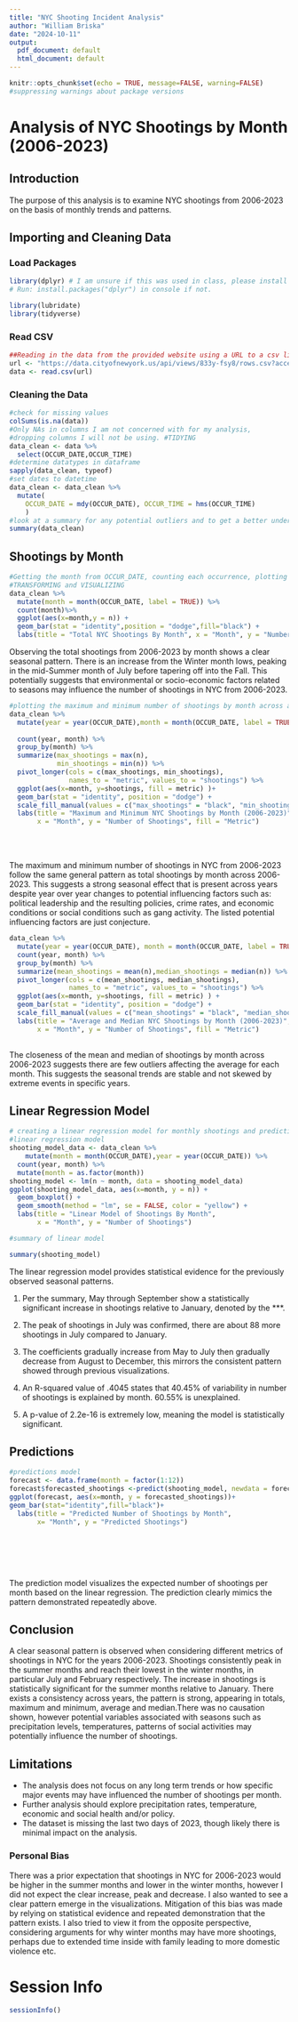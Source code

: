 ---
title: "NYC Shooting Incident Analysis"
author: "William Briska"
date: "2024-10-11"
output:
  pdf_document: default
  html_document: default
---
```{r setup, include=FALSE, message=FALSE, warning=FALSE}
knitr::opts_chunk$set(echo = TRUE, message=FALSE, warning=FALSE)
#suppressing warnings about package versions
```

# Analysis of NYC Shootings by Month (2006-2023)
## Introduction


The purpose of this analysis is to examine NYC shootings from 2006-2023 on the basis of monthly trends and patterns.


## Importing and Cleaning Data


### Load Packages
```{r}
library(dplyr) # I am unsure if this was used in class, please install if not. 
# Run: install.packages("dplyr") in console if not.

library(lubridate)
library(tidyverse)
```
### Read CSV

```{r}
##Reading in the data from the provided website using a URL to a csv link ##IMPORT 
url <- "https://data.cityofnewyork.us/api/views/833y-fsy8/rows.csv?accessType=DOWNLOAD"
data <- read.csv(url)
```
### Cleaning the Data
```{r}
#check for missing values
colSums(is.na(data))
#Only NAs in columns I am not concerned with for my analysis, 
#dropping columns I will not be using. #TIDYING
data_clean <- data %>% 
  select(OCCUR_DATE,OCCUR_TIME)
#determine datatypes in dataframe
sapply(data_clean, typeof)
#set dates to datetime
data_clean <- data_clean %>%
  mutate(
    OCCUR_DATE = mdy(OCCUR_DATE), OCCUR_TIME = hms(OCCUR_TIME)
    )
#look at a summary for any potential outliers and to get a better understanding of data
summary(data_clean)
```
## Shootings by Month
```{r month, out.width="100%", fig.align="center"}
#Getting the month from OCCUR_DATE, counting each occurrence, plotting bar chart. 
#TRANSFORMING and VISUALIZING
data_clean %>%
  mutate(month = month(OCCUR_DATE, label = TRUE)) %>%
  count(month)%>%
  ggplot(aes(x=month,y = n)) +
  geom_bar(stat = "identity",position = "dodge",fill="black") +
  labs(title = "Total NYC Shootings By Month", x = "Month", y = "Number of Shootings")

```
Observing the total shootings from 2006-2023 by month shows a clear seasonal pattern. There is an increase from the Winter month lows, peaking in the mid-Summer month of July before tapering off into the Fall. This potentially suggests that environmental or socio-economic factors related to seasons may influence the number of shootings in NYC from 2006-2023.

```{r Max across years, out.width="100%", fig.align="center"}
#plotting the maximum and minimum number of shootings by month across all years
data_clean %>%
  mutate(year = year(OCCUR_DATE),month = month(OCCUR_DATE, label = TRUE))%>%
  
  count(year, month) %>%
  group_by(month) %>%
  summarize(max_shootings = max(n),
            min_shootings = min(n)) %>%
  pivot_longer(cols = c(max_shootings, min_shootings), 
               names_to = "metric", values_to = "shootings") %>%
  ggplot(aes(x=month, y=shootings, fill = metric) )+
  geom_bar(stat = "identity", position = "dodge") + 
  scale_fill_manual(values = c("max_shootings" = "black", "min_shootings" = "yellow"))+
  labs(title = "Maximum and Minimum NYC Shootings by Month (2006-2023)", 
       x = "Month", y = "Number of Shootings", fill = "Metric")

```
<br><br>

The maximum and minimum number of shootings in NYC from 2006-2023 follow the same general pattern as total shootings by month across 2006-2023. This suggests a strong seasonal effect that is present across years despite year over year changes to potential influencing factors such as: political leadership and the resulting policies, crime rates, and economic conditions or social conditions such as gang activity. The listed potential influencing factors are just conjecture. 


```{r mean and median, out.width="100%", fig.align="center"}
data_clean %>%
  mutate(year = year(OCCUR_DATE), month = month(OCCUR_DATE, label = TRUE)) %>%
  count(year, month) %>%
  group_by(month) %>%
  summarize(mean_shootings = mean(n),median_shootings = median(n)) %>%
  pivot_longer(cols = c(mean_shootings, median_shootings),
               names_to = "metric", values_to = "shootings") %>%
  ggplot(aes(x=month, y=shootings, fill = metric) ) +
  geom_bar(stat = "identity", position = "dodge") + 
  scale_fill_manual(values = c("mean_shootings" = "black", "median_shootings" = "yellow"))+
  labs(title = "Average and Median NYC Shootings by Month (2006-2023)", 
       x = "Month", y = "Number of Shootings", fill = "Metric")
  
```
The closeness of the mean and median of shootings by month across 2006-2023 suggests there are few outliers affecting the average for each month. This suggests the seasonal trends are stable and not skewed by extreme events in specific years.

## Linear Regression Model



```{r linear model, out.width="100%", fig.align="center"}
# creating a linear regression model for monthly shootings and predicting shooting for each month
#linear regression model
shooting_model_data <- data_clean %>%
    mutate(month = month(OCCUR_DATE),year = year(OCCUR_DATE)) %>%
  count(year, month) %>%
  mutate(month = as.factor(month))
shooting_model <- lm(n ~ month, data = shooting_model_data)
ggplot(shooting_model_data, aes(x=month, y = n)) +
  geom_boxplot() + 
  geom_smooth(method = "lm", se = FALSE, color = "yellow") +
  labs(title = "Linear Model of Shootings By Month",
       x = "Month", y = "Number of Shootings")

```

```{r summary}
#summary of linear model

summary(shooting_model)
```
The linear regression model provides statistical evidence for the previously observed seasonal patterns.


1. Per the summary, May through September show a statistically significant increase in shootings relative to January, denoted by the ***. 


2. The peak of shootings in July was confirmed, there are about 88 more shootings in July compared to January.


3. The coefficients gradually increase from May to July then gradually decrease from August to December, this mirrors the consistent pattern showed through previous visualizations.


4. An R-squared value of .4045 states that 40.45% of variability in number of shootings is explained by month. 60.55% is unexplained.


5. A p-value of 2.2e-16 is extremely low, meaning the model is statistically significant.

## Predictions

```{r forecast model, out.width="100%", fig.align="center"}
#predictions model
forecast <- data.frame(month = factor(1:12))
forecast$forecasted_shootings <-predict(shooting_model, newdata = forecast)
ggplot(forecast, aes(x=month, y = forecasted_shootings))+
geom_bar(stat="identity",fill="black")+
  labs(title = "Predicted Number of Shootings by Month",
       x= "Month", y = "Predicted Shootings")
```
<br>

<br>
<br>

The prediction model visualizes the expected number of shootings per month based on the linear regression. The prediction clearly mimics the pattern demonstrated repeatedly above.

## Conclusion

A clear seasonal pattern is observed when considering different metrics of shootings in NYC for the years 2006-2023. Shootings consistently peak in the summer months and reach their lowest in the winter months, in particular July and February respectively. The increase in shootings is statistically significant for the summer months relative to January. There exists a consistency across years, the pattern is strong, appearing in totals, maximum and minimum, average and median.There was no causation shown, however potential variables associated with seasons such as precipitation levels, temperatures, patterns of social activities may potentially influence the number of shootings.

## Limitations
- The analysis does not focus on any long term trends or how specific major events may have influenced the number of shootings per month. 
- Further analysis should explore precipitation rates, temperature, economic and social health and/or policy.
- The dataset is missing the last two days of 2023, though likely there is minimal impact on the analysis.

### Personal Bias

There was a prior expectation that shootings in NYC for 2006-2023 would be higher in the summer months and lower in the winter months, however I did not expect the clear increase, peak and decrease. I also wanted to see a clear pattern emerge in the visualizations. Mitigation of this bias was made by relying on statistical evidence and repeated demonstration that the pattern exists. I also tried to view it from the opposite perspective, considering arguments for why winter months may have more shootings, perhaps due to extended time inside with family leading to more domestic violence etc. 

# Session Info
```{r}
sessionInfo()
```
